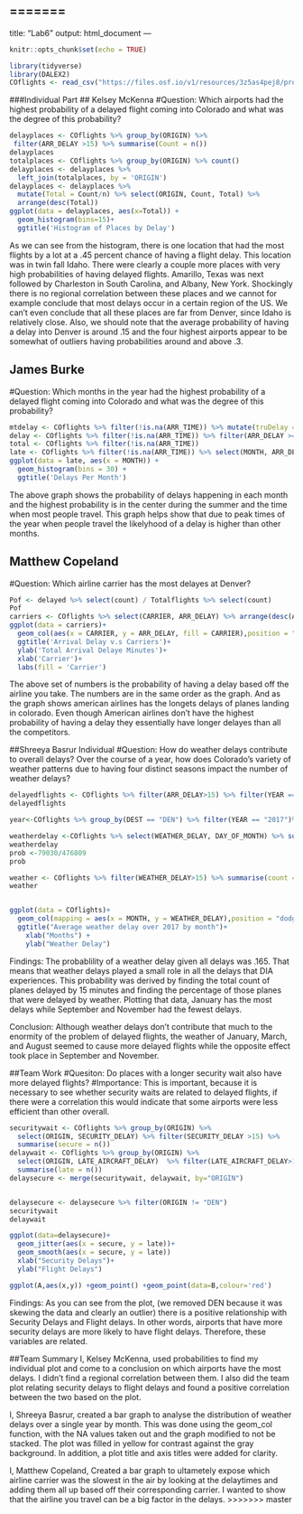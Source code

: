 =======
---
title: "Lab6"
output: html_document
---

```{r setup, include=FALSE}
knitr::opts_chunk$set(echo = TRUE)
```
```{r}
library(tidyverse)
library(DALEX2)
COflights <- read_csv("https://files.osf.io/v1/resources/3z5as4pej8/providers/osfstorage/5a8ca28f57103100104584db")
```
###Individual Part
## Kelsey McKenna
#Question: Which airports had the highest probability of a delayed flight coming into Colorado and what was the degree of this probability?
```{r}
delayplaces <- COflights %>% group_by(ORIGIN) %>%
 filter(ARR_DELAY >15) %>% summarise(Count = n()) 
delayplaces
totalplaces <- COflights %>% group_by(ORIGIN) %>% count()
delayplaces <- delayplaces %>%
  left_join(totalplaces, by = 'ORIGIN')
delayplaces <- delayplaces %>%
  mutate(Total = Count/n) %>% select(ORIGIN, Count, Total) %>% 
  arrange(desc(Total)) 
ggplot(data = delayplaces, aes(x=Total)) +
  geom_histogram(bins=15)+
  ggtitle('Histogram of Places by Delay')
```
As we can see from the histogram, there is one location that had the most flights by a lot at a .45 percent chance of having a flight delay. This location was in twin fall Idaho. There were clearly a couple more places with very high probabilities of having delayed flights. Amarillo, Texas was next followed by Charleston in South Carolina, and Albany, New York. Shockingly there is no regional correlation between these places and we cannot for example conclude that most delays occur in a certain region of the US. We can't even conclude that all these places are far from Denver, since Idaho is relatively close. Also, we should note that the average probability of having a delay into Denver is around .15 and the four highest airports appear to be somewhat of outliers having probabilities around and above .3.

## James Burke
#Question: Which months in the year had the highest probability of a delayed flight coming into Colorado and what was the degree of this probability?
```{r}
mtdelay <- COflights %>% filter(!is.na(ARR_TIME)) %>% mutate(truDelay =  ARR_DELAY >= 15 )
delay <- COflights %>% filter(!is.na(ARR_TIME)) %>% filter(ARR_DELAY >= 15) 
total <- COflights %>% filter(!is.na(ARR_TIME))
late <- COflights %>% filter(!is.na(ARR_TIME)) %>% select(MONTH, ARR_DELAY) %>% arrange(desc(ARR_DELAY))
ggplot(data = late, aes(x = MONTH)) +
  geom_histogram(bins = 30) +
  ggtitle('Delays Per Month')
```
The above graph shows the probability of delays happening in each month and the highest probability is in the center during the summer and the time when most people travel. This graph helps show that due to peak times of the year when people travel the likelyhood of a delay is higher than other months. 

## Matthew Copeland
#Question: Which airline carrier has the most delayes at Denver?
```{r}
Pof <- delayed %>% select(count) / Totalflights %>% select(count)
Pof
carriers <- COflights %>% select(CARRIER, ARR_DELAY) %>% arrange(desc(ARR_DELAY))
ggplot(data = carriers)+
  geom_col(aes(x = CARRIER, y = ARR_DELAY, fill = CARRIER),position = "dodge", na.rm = TRUE)+
  ggtitle('Arrival Delay v.s Carriers')+
  ylab('Total Arrival Delaye Minutes')+
  xlab('Carrier')+
  labs(fill = 'Carrier')
```
The above set of numbers is the probability of having a delay based off the airline you take. The numbers are in the same order as the graph. And as the graph shows american airlines has the longets delays of planes landing in colorado. Even though American airlines don't have the highest probability of having a delay they essentially have longer delayes than all the competitors. 

##Shreeya Basrur Individual
#Question: How do weather delays contribute to overall delays? Over the course of a year, how does Colorado's variety of weather patterns due to having four distinct seasons impact the number of weather delays?
```{r}
delayedflights <- COflights %>% filter(ARR_DELAY>15) %>% filter(YEAR == "2017")%>% summarise(count = n())
delayedflights

year<-COflights %>% group_by(DEST == "DEN") %>% filter(YEAR == "2017")%>% summarise(count = n())

weatherdelay <-COflights %>% select(WEATHER_DELAY, DAY_OF_MONTH) %>% summarise(count = n())
weatherdelay
prob <-79030/476809
prob

weather <- COflights %>% filter(WEATHER_DELAY>15) %>% summarise(count = n())
weather


ggplot(data = COflights)+
  geom_col(mapping = aes(x = MONTH, y = WEATHER_DELAY),position = "dodge", na.rm = TRUE, fill = "yellow") +
  ggtitle("Average weather delay over 2017 by month")+
    xlab("Months") +
    ylab("Weather Delay")
```

Findings: The probablility of a weather delay given all delays was .165. That means that weather delays played a small role in all the delays that DIA experiences. This probability was derived by finding the total count of planes delayed by 15 minutes and finding the percentage of those planes that were delayed by weather. Plotting that data, January has the most delays while September and November had the fewest delays.

Conclusion: Although weather delays don't contribute that much to the enormity of the problem of delayed flights, the weather of January, March, and August seemed to cause more delayed flights while the opposite effect took place in September and November.


##Team Work
#Quesiton: Do places with a longer security wait also have more delayed flights? 
#Importance: This is important, because it is necessary to see whether security waits are related to delayed flights, if there were a correlation this would indicate that some airports were less efficient than other overall. 
```{r}
securitywait <- COflights %>% group_by(ORIGIN) %>% 
  select(ORIGIN, SECURITY_DELAY) %>% filter(SECURITY_DELAY >15) %>%
  summarise(secure = n())
delaywait <- COflights %>% group_by(ORIGIN) %>% 
  select(ORIGIN, LATE_AIRCRAFT_DELAY)  %>% filter(LATE_AIRCRAFT_DELAY>15) %>%
  summarise(late = n())
delaysecure <- merge(securitywait, delaywait, by="ORIGIN")


delaysecure <- delaysecure %>% filter(ORIGIN != "DEN")
securitywait
delaywait

ggplot(data=delaysecure)+
  geom_jitter(aes(x = secure, y = late))+
  geom_smooth(aes(x = secure, y = late))
  xlab("Security Delays")+
  ylab("Flight Delays")

ggplot(A,aes(x,y)) +geom_point() +geom_point(data=B,colour='red')
```
Findings: As you can see from the plot, (we removed DEN because it was skewing the data and clearly an outlier) there is a positive relationship with Security Delays and Flight delays. In other words, airports that have more security delays are more likely to have flight delays. Therefore, these variables are related. 

##Team Summary
I, Kelsey McKenna, used probabilities to find my individual plot and come to a conclusion on which airports have the most delays. I didn't find a regional correlation between them. I also did the team plot relating security delays to flight delays and found a positive correlation between the two based on the plot. 

I, Shreeya Basrur, created a bar graph to analyse the distribution of weather delays over a single year by month. This was done using the geom_col function, with the NA values taken out and the graph modified to not be stacked. The plot was filled in yellow for contrast against the gray background. In addition, a plot title and axis titles were added for clarity.

I, Matthew Copeland, Created a bar graph to ultametely expose which airline carrier was the slowest in the air by looking at the delaytimes and adding them all up based off their corresponding carrier. I wanted to show that the airline you travel can be a big factor in  the delays. 
>>>>>>> master
